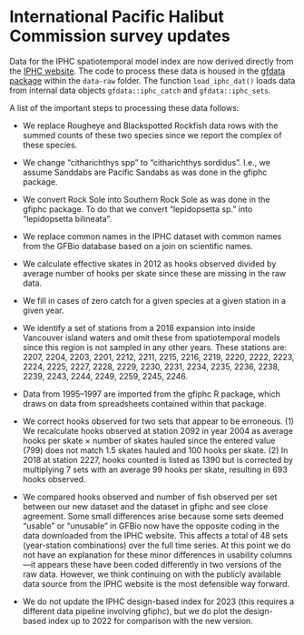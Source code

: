 # International Pacific Halibut Commission survey updates {#app:iphc}

Data for the IPHC spatiotemporal model index are now derived directly from the [IPHC website](https://www.iphc.int/data/fiss-survey-raw-survey-data/).
The code to process these data is housed in the [gfdata package](https://github.com/pbs-assess/gfdata) within the `data-raw` folder.
The function `load_iphc_dat()` loads data from internal data objects `gfdata::iphc_catch` and `gfdata::iphc_sets`.

A list of the important steps to processing these data follows:

- We replace Rougheye and Blackspotted Rockfish data rows with the summed counts of these two species since we report the complex of these species.

- We change "citharichthys spp" to "citharichthys sordidus". I.e., we assume Sanddabs are Pacific Sandabs as was done in the gfiphc package.

- We convert Rock Sole into Southern Rock Sole as was done in the gfiphc package. To do that we convert "lepidopsetta sp." into "lepidopsetta bilineata".

- We replace common names in the IPHC dataset with common names from the GFBio database based on a join on scientific names.

- We calculate effective skates in 2012 as hooks observed divided by average number of hooks per skate since these are missing in the raw data.

- We fill in cases of zero catch for a given species at a given station in a given year.

- We identify a set of stations from a 2018 expansion into inside Vancouver island waters and omit these from spatiotemporal models since this region is not sampled in any other years. These stations are: 2207, 2204, 2203, 2201, 2212, 2211, 2215, 2216, 2219,  2220, 2222, 2223, 2224, 2225, 2227, 2228, 2229, 2230, 2231, 2234, 2235, 2236, 2238, 2239, 2243, 2244, 2249, 2259, 2245, 2246.

- Data from 1995--1997 are imported from the gfiphc R package, which draws on data from spreadsheets contained within that package.

- We correct hooks observed for two sets that appear to be erroneous. (1) We recalculate hooks observed at station 2092 in year 2004 as average hooks per skate $\times$ number of skates hauled since the entered value (799) does not match 1.5 skates hauled and 100 hooks per skate. (2) In 2018 at station 2227, hooks counted is listed as 1390 but is corrected by multiplying 7 sets with an average 99 hooks per skate, resulting in 693 hooks observed.

- We compared hooks observed and number of fish observed per set between our new dataset and the dataset in gfiphc and see close agreement. Some small differences arise because some sets deemed "usable" or "unusable" in GFBio now have the opposite coding in the data downloaded from the IPHC website. This affects a total of 48 sets (year-station combinations) over the full time series. At this point we do not have an explanation for these minor differences in usability columns---it appears these have been coded differently in two versions of the raw data. However, we think continuing on with the publicly available data source from the IPHC website is the most defensible way forward.

- We do not update the IPHC design-based index for 2023 (this requires a different data pipeline involving gfiphc), but we do plot the design-based index up to 2022 for comparison with the new version.
